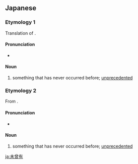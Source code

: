 {{also|未曽有}}
==Japanese==
{{ja-kanjitab|未|曾|有}}

===Etymology 1===
Translation of {{etyl|sa|ja|sort=みぞうう}} {{m|sa|अद्भुत||supernatural}}.

====Pronunciation====
* {{IPA|/mizoːu/|lang=ja}}

====Noun====
{{ja-noun|みぞうう}}

# something that has never occurred before; [[unprecedented]]

===Etymology 2===
From {{m|ja|未曾有|tr=mizōu}}.

====Pronunciation====
* {{IPA|/mizou/|lang=ja}}

====Noun====
{{ja-noun|み.ぞ.う}}

# something that has never occurred before; [[unprecedented]]

[[ja:未曾有]]
